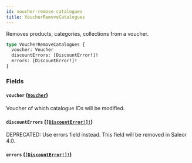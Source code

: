 ```yaml
---
id: voucher-remove-catalogues
title: VoucherRemoveCatalogues
---
```


Removes products, categories, collections from a voucher.

```graphql
type VoucherRemoveCatalogues {
  voucher: Voucher
  discountErrors: [DiscountError!]!
  errors: [DiscountError!]!
}
```

### Fields

#### `voucher` ([`Voucher`](../../../developer/api-reference/objects/voucher))

Voucher of which catalogue IDs will be modified.

#### `discountErrors` ([`[DiscountError!]!`](../../../developer/api-reference/objects/discount-error))

<span class="badge badge--warning">DEPRECATED: Use errors field instead. This field will be removed in Saleor 4.0.</span>

#### `errors` ([`[DiscountError!]!`](../../../developer/api-reference/objects/discount-error))
